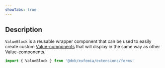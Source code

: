 ```yaml
---
showTabs: true
---
```


## Description

`ValueBlock` is a reusable wrapper component that can be used to easily create custom [Value-components](/uilib/extensions/forms/extended-features/Value) that will display in the same way as other Value-components.

```jsx
import { ValueBlock } from '@dnb/eufemia/extensions/forms'
```
